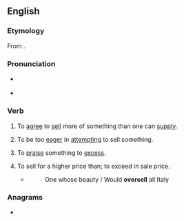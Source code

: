 ==English==

===Etymology===
From {{prefix|en|over|sell}}.

===Pronunciation===
* {{a|US}} {{IPA|en|/oʊ.vɚ.sɛl/}}
* {{rhymes|en|ɛl}}

===Verb===
{{en-verb|oversells|overselling|oversold}}

# {{lb|en|transitive}} To [[agree]] to [[sell]] more of something than one can [[supply]].
# {{lb|en|transitive}} To be too [[eager]] in [[attempting]] to sell something.
# {{lb|en|transitive}} To [[praise]] something to [[excess]].
# {{lb|en|transitive|obsolete}} To sell for a higher price than; to exceed in sale price.
#* {{rfdatek|en|Beaumont and Fletcher}}
#*: One whose beauty / Would '''oversell''' all Italy

===Anagrams===
* {{anagrams|en|a=eellorsv|Voellers|verolles}}